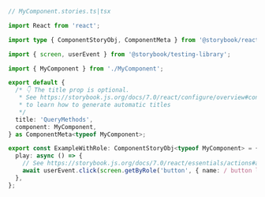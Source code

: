 ```ts
// MyComponent.stories.ts|tsx

import React from 'react';

import type { ComponentStoryObj, ComponentMeta } from '@storybook/react';

import { screen, userEvent } from '@storybook/testing-library';

import { MyComponent } from './MyComponent';

export default {
  /* 👇 The title prop is optional.
   * See https://storybook.js.org/docs/7.0/react/configure/overview#configure-story-loading
   * to learn how to generate automatic titles
   */
  title: 'QueryMethods',
  component: MyComponent,
} as ComponentMeta<typeof MyComponent>;

export const ExampleWithRole: ComponentStoryObj<typeof MyComponent> = {
  play: async () => {
    // See https://storybook.js.org/docs/7.0/react/essentials/actions#automatically-matching-args to learn how to setup logging in the Actions panel
    await userEvent.click(screen.getByRole('button', { name: / button label/i }));
  },
};
```
